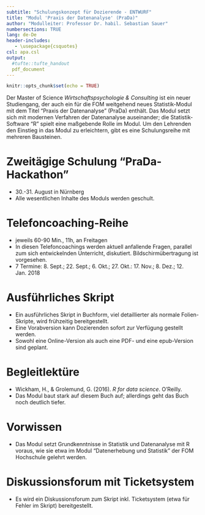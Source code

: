 ```yaml
--- 
subtitle: "Schulungskonzept für Dozierende - ENTWURF"
title: "Modul 'Praxis der Datenanalyse' (PraDa)"
author: "Modulleiter: Professor Dr. habil. Sebastian Sauer" 
numbersections: TRUE 
lang: de-De
header-includes:
   - \usepackage{csquotes}
csl: apa.csl
output: 
  #tufte::tufte_handout
  pdf_document
---
```



```r
knitr::opts_chunk$set(echo = TRUE)
```

Der Master of Science *Wirtschaftspsychologie & Consulting* ist ein neuer Studiengang, der auch ein für die FOM weitgehend neues Statistik-Modul mit dem Titel "Praxis der Datenanalyse" (PraDa) enthält. Das Modul setzt sich mit modernen Verfahren der Datenanalyse auseinander; die Statistik-Software "R" spielt eine maßgebende Rolle im Modul. Um den Lehrenden den Einstieg in das Modul zu erleichtern, gibt es eine Schulungsreihe mit mehreren Bausteinen.


# Zweitägige Schulung "PraDa-Hackathon"
  - 30.-31. August in Nürnberg 
  - Alle wesentlichen Inhalte des Moduls werden geschult.
    
# Telefoncoaching-Reihe 
  - jeweils 60-90 Min., 11h, an Freitagen
  - In diesen Telefoncoachings werden aktuell anfallende Fragen, parallel zum sich entwickelnden Unterricht, diskutiert. Bildschirmübertragung ist vorgesehen.
  - 7 Termine: 8. Sept.; 22. Sept.; 6. Okt.; 27. Okt.: 17. Nov.; 8. Dez.; 12. Jan. 2018
    
# Ausführliches Skript 
 - Ein ausführliches Skript in Buchform, viel detaillierter als normale Folien-Skripte, wird frühzeitig bereitgestellt.
 - Eine Vorabversion kann Dozierenden sofort zur Verfügung gestellt werden.
 - Sowohl eine Online-Version als auch eine PDF- und eine epub-Version sind geplant.
     
# Begleitlektüre
 - Wickham, H., & Grolemund, G. (2016). *R for data science*. O'Reilly.
 - Das Modul baut stark auf diesem Buch auf; allerdings geht das Buch noch deutlich tiefer.
 
# Vorwissen
 - Das Modul setzt Grundkenntnisse in Statistik und Datenanalyse mit R voraus, wie sie etwa im Modul "Datenerhebung und Statistik" der FOM Hochschule gelehrt werden.
 
# Diskussionsforum mit Ticketsystem
  - Es wird ein Diskussionsforum zum Skript inkl. Ticketsystem (etwa für Fehler im Skript) bereitgestellt. 
    
